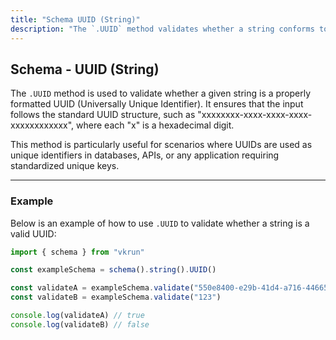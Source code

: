 ```yaml
---
title: "Schema UUID (String)"
description: "The `.UUID` method validates whether a string conforms to the standard UUID (Universally Unique Identifier) format. It ensures that the input follows the hexadecimal structure, such as `xxxxxxxx-xxxx-xxxx-xxxx-xxxxxxxxxxxx`. This method is essential for scenarios requiring unique and standardized identifiers, like database keys or API tokens."
---
```


## Schema - UUID (String)

The `.UUID` method is used to validate whether a given string is a properly formatted UUID (Universally Unique Identifier). It ensures that the input follows the standard UUID structure, such as "xxxxxxxx-xxxx-xxxx-xxxx-xxxxxxxxxxxx", where each "x" is a hexadecimal digit.

This method is particularly useful for scenarios where UUIDs are used as unique identifiers in databases, APIs, or any application requiring standardized unique keys.

---

### Example

Below is an example of how to use `.UUID` to validate whether a string is a valid UUID:

```ts
import { schema } from "vkrun"

const exampleSchema = schema().string().UUID()

const validateA = exampleSchema.validate("550e8400-e29b-41d4-a716-446655440000")
const validateB = exampleSchema.validate("123")

console.log(validateA) // true
console.log(validateB) // false
```
